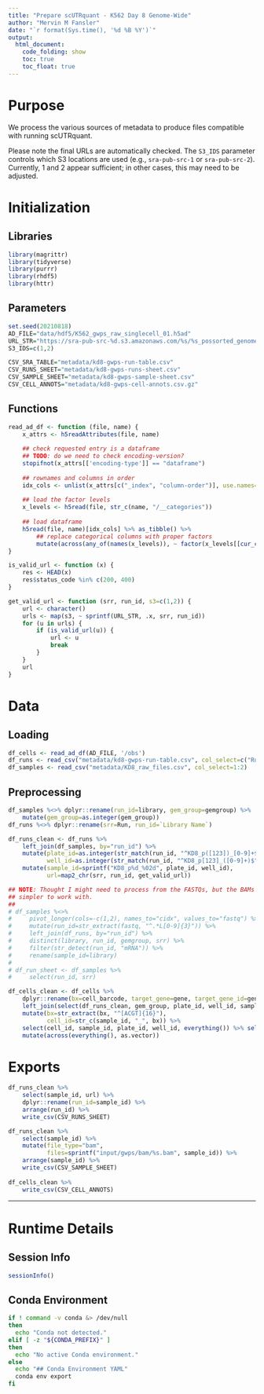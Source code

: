 ```yaml
---
title: "Prepare scUTRquant - K562 Day 8 Genome-Wide"
author: "Mervin M Fansler"
date: "`r format(Sys.time(), '%d %B %Y')`"
output: 
  html_document: 
    code_folding: show
    toc: true
    toc_float: true
---
```


# Purpose

We process the various sources of metadata to produce files compatible with running scUTRquant.

Please note the final URLs are automatically checked. The `S3_IDS` parameter controls
which S3 locations are used (e.g., `sra-pub-src-1` or `sra-pub-src-2`). Currently, 
1 and 2 appear sufficient; in other cases, this may need to be adjusted.

# Initialization

## Libraries
```r
library(magrittr)
library(tidyverse)
library(purrr)
library(rhdf5)
library(httr)
```

## Parameters
```r
set.seed(20210818)
AD_FILE="data/hdf5/K562_gwps_raw_singlecell_01.h5ad"
URL_STR="https://sra-pub-src-%d.s3.amazonaws.com/%s/%s_possorted_genome_bam.bam.1"
S3_IDS=c(1,2)

CSV_SRA_TABLE="metadata/kd8-gwps-run-table.csv"
CSV_RUNS_SHEET="metadata/kd8-gwps-runs-sheet.csv"
CSV_SAMPLE_SHEET="metadata/kd8-gwps-sample-sheet.csv"
CSV_CELL_ANNOTS="metadata/kd8-gwps-cell-annots.csv.gz"
```

## Functions

```r
read_ad_df <- function (file, name) {
    x_attrs <- h5readAttributes(file, name)
    
    ## check requested entry is a dataframe
    ## TODO: do we need to check encoding-version?
    stopifnot(x_attrs[['encoding-type']] == "dataframe")
    
    ## rownames and columns in order
    idx_cols <- unlist(x_attrs[c("_index", "column-order")], use.names=FALSE)
    
    ## load the factor levels
    x_levels <- h5read(file, str_c(name, "/__categories"))
    
    ## load dataframe
    h5read(file, name)[idx_cols] %>% as_tibble() %>%
        ## replace categorical columns with proper factors
        mutate(across(any_of(names(x_levels)), ~ factor(x_levels[[cur_column()]][.x+1L])))
}

is_valid_url <- function (x) {
    res <- HEAD(x)
    res$status_code %in% c(200, 400)
}

get_valid_url <- function (srr, run_id, s3=c(1,2)) {
    url <- character()
    urls <- map(s3, ~ sprintf(URL_STR, .x, srr, run_id))
    for (u in urls) {
        if (is_valid_url(u)) {
            url <- u
            break
        }
    }
    url
}
```

# Data
## Loading
```r
df_cells <- read_ad_df(AD_FILE, '/obs')
df_runs <- read_csv("metadata/kd8-gwps-run-table.csv", col_select=c("Run", "Library Name"))
df_samples <- read_csv("metadata/KD8_raw_files.csv", col_select=1:2)
```

## Preprocessing
```r
df_samples %<>% dplyr::rename(run_id=library, gem_group=gemgroup) %>%
    mutate(gem_group=as.integer(gem_group))
df_runs %<>% dplyr::rename(srr=Run, run_id=`Library Name`)

df_runs_clean <- df_runs %>%
    left_join(df_samples, by="run_id") %>%
    mutate(plate_id=as.integer(str_match(run_id, "^KD8_p([123])_[0-9]+$")[,2]),
           well_id=as.integer(str_match(run_id, "^KD8_p[123]_([0-9]+)$")[,2])) %>%
    mutate(sample_id=sprintf("KD8_p%d_%02d", plate_id, well_id),
           url=map2_chr(srr, run_id, get_valid_url))

## NOTE: Thought I might need to process from the FASTQs, but the BAMs are
## simpler to work with.
## 
# df_samples %<>% 
#     pivot_longer(cols=-c(1,2), names_to="cidx", values_to="fastq") %>%
#     mutate(run_id=str_extract(fastq, "^.*L[0-9]{3}")) %>%
#     left_join(df_runs, by="run_id") %>%
#     distinct(library, run_id, gemgroup, srr) %>%
#     filter(str_detect(run_id, "mRNA")) %>%
#     rename(sample_id=library)
# 
# df_run_sheet <- df_samples %>%
#     select(run_id, srr)

df_cells_clean <- df_cells %>%
    dplyr::rename(bx=cell_barcode, target_gene=gene, target_gene_id=gene_id) %>%
    left_join(select(df_runs_clean, gem_group, plate_id, well_id, sample_id)) %>%
    mutate(bx=str_extract(bx, "^[ACGT]{16}"),
           cell_id=str_c(sample_id, "_", bx)) %>%
    select(cell_id, sample_id, plate_id, well_id, everything()) %>% select(-c("bx")) %>%
    mutate(across(everything(), as.vector))
```

# Exports
```r
df_runs_clean %>%
    select(sample_id, url) %>%
    dplyr::rename(run_id=sample_id) %>%
    arrange(run_id) %>%
    write_csv(CSV_RUNS_SHEET)

df_runs_clean %>%
    select(sample_id) %>%
    mutate(file_type="bam",
           files=sprintf("input/gwps/bam/%s.bam", sample_id)) %>%
    arrange(sample_id) %>%
    write_csv(CSV_SAMPLE_SHEET)
    
df_cells_clean %>%
    write_csv(CSV_CELL_ANNOTS)
```

---

# Runtime Details
## Session Info
```r
sessionInfo()
```

## Conda Environment
```bash
if ! command -v conda &> /dev/null
then
  echo "Conda not detected."
elif [ -z "${CONDA_PREFIX}" ]
then
  echo "No active Conda environment."
else
  echo "## Conda Environment YAML"
  conda env export
fi
```
